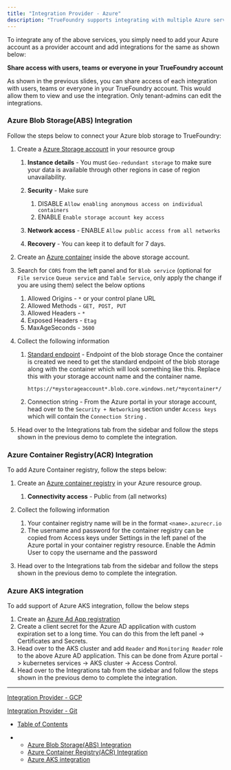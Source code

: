 ```yaml
---
title: "Integration Provider - Azure"
description: "TrueFoundry supports integrating with multiple Azure services like ABS, ACR, File Vault, AKS, Azure OpenAI Models, Azure Repos etc."
---
```


To integrate any of the above services, you simply need to add your Azure account as a provider account and add integrations for the same as shown below:

**Share access with users, teams or everyone in your TrueFoundry account**

As shown in the previous slides, you can share access of each integration with users, teams or everyone in your TrueFoundry account. This would allow them to view and use the integration. Only tenant-admins can edit the integrations.

### Azure Blob Storage(ABS) Integration

Follow the steps below to connect your Azure blob storage to TrueFoundry:

1. Create a [Azure Storage account](https://learn.microsoft.com/en-us/azure/storage/common/storage-account-create?tabs=azure-portal) in your resource group

   1. **Instance details** - You must `Geo-redundant storage` to make sure your data is available through other regions in case of region unavailability.

   2. **Security** - Make sure

      1. DISABLE `Allow enabling anonymous access on individual containers`
      2. ENABLE `Enable storage account key access`

   3. **Network access** - ENABLE `Allow public access from all networks`

   4. **Recovery** - You can keep it to default for 7 days.

2. Create an [Azure container](https://learn.microsoft.com/en-us/azure/storage/blobs/blob-containers-portal) inside the above storage account.

3. Search for `CORS` from the left panel and for `Blob service` (optional for `File service` `Queue service` and `Table Service`, only apply the change if you are using them) select the below options

   1. Allowed Origins - `*` or your control plane URL
   2. Allowed Methods - `GET, POST, PUT`
   3. Allowed Headers - `*`
   4. Exposed Headers - `Etag`
   5. MaxAgeSeconds - `3600`

4. Collect the following information

   1. [Standard endpoint](https://learn.microsoft.com/en-us/azure/storage/common/storage-account-overview#standard-endpoints) - Endpoint of the blob storage Once the container is created we need to get the standard endpoint of the blob storage along with the container which will look something like this. Replace this with your storage account name and the container name.
      ```
      https://*mystorageaccount*.blob.core.windows.net/*mycontainer*/
      ```
   2. Connection string - From the Azure portal in your storage account, head over to the `Security + Networking` section under `Access keys` which will contain the `Connection String` .

5. Head over to the Integrations tab from the sidebar and follow the steps shown in the previous demo to complete the integration.

### Azure Container Registry(ACR) Integration

To add Azure Container registry, follow the steps below:

1. Create an [Azure container registry](https://learn.microsoft.com/en-us/azure/container-registry/container-registry-intro) in your Azure resource group.
   1. **Connectivity access** - Public from (all networks)

2. Collect the following information

   1. Your container registry name will be in the format `<name>.azurecr.io`
   2. The username and password for the container registry can be copied from Access keys under Settings in the left panel of the Azure portal in your container registry resource. Enable the Admin User to copy the username and the password

3. Head over to the Integrations tab from the sidebar and follow the steps shown in the previous demo to complete the integration.

### Azure AKS integration

To add support of Azure AKS integration, follow the below steps

1. Create an [Azure Ad App registration](https://learn.microsoft.com/en-us/entra/identity-platform/quickstart-register-app?tabs=certificate#register-an-application)
2. Create a client secret for the Azure AD application with custom expiration set to a long time. You can do this from the left panel -> Certificates and Secrets.
3. Head over to the AKS cluster and add `Reader` and `Monitoring Reader` role to the above Azure AD application. This can be done from Azure portal -> kubernetes services -> AKS cluster -> Access Control.
4. Head over to the Integrations tab from the sidebar and follow the steps shown in the previous demo to complete the integration.

***

[Integration Provider - GCP](/docs/integration-provider-gcp)

[Integration Provider - Git](/docs/integrations-git)

* [Table of Contents](#)

* * [Azure Blob Storage(ABS) Integration](#azure-blob-storageabs-integration)
  * [Azure Container Registry(ACR) Integration](#azure-container-registryacr-integration)
  * [Azure AKS integration](#azure-aks-integration)
